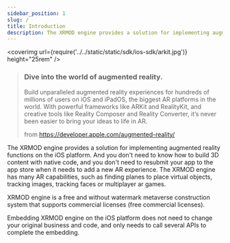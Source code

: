 ```yaml
---
sidebar_position: 1
slug: /
title: Introduction 
description: The XRMOD engine provides a solution for implementing augmented reality functions on the iOS platform. And you don't need to know how to build 3D content with native code, and you don't need to resubmit your app to the app store when it needs to add a new AR experience. The XRMOD engine has many AR capabilities, such as finding planes to place virtual objects, tracking images, tracking faces or multiplayer ar games.
---
```


<coverimg url={require('../../static/static/sdk/ios-sdk/arkit.jpg')} height="25rem" />

> <h3>Dive into the world of augmented reality.</h3>
>
> Build unparalleled augmented reality experiences for hundreds of millions of users on iOS and iPadOS, the biggest AR platforms in the world. With powerful frameworks like ARKit and RealityKit, and creative tools like Reality Composer and Reality Converter, it’s never been easier to bring your ideas to life in AR.  
>
> from https://developer.apple.com/augmented-reality/

The XRMOD engine provides a solution for implementing augmented reality functions on the iOS platform. And you don't need to know how to build 3D content with native code, and you don't need to resubmit your app to the app store when it needs to add a new AR experience. The XRMOD engine has many AR capabilities, such as finding planes to place virtual objects, tracking images, tracking faces or multiplayer ar games.

XRMOD engine is a free and without watermark metaverse construction system that supports commercial licenses (free commercial licenses).


Embedding XRMOD engine on the iOS platform does not need to change your original business and code, and only needs to call several APIs to complete the embedding.


<!--- iOS平台嵌入XRMOD engine无需更改您原本的业务和代码，仅需调用若干个API即可完成嵌入。--->

